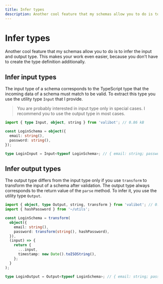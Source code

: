 ```yaml
---
title: Infer types
description: Another cool feature that my schemas allow you to do is to infer the input and output type. This makes your work even easier.
---
```



# Infer types

Another cool feature that my schemas allow you to do is to infer the input and output type. This makes your work even easier, because you don't have to create the type definition additionally.

## Infer input types

The input type of a schema corresponds to the TypeScript type that the incoming data of a schema must match to be valid. To extract this type you use the utility type <Link href="/api/Input">`Input`</Link> that I provide.

> You are probably interested in input type only in special cases. I recommend you to use the output type in most cases.

```ts
import { type Input, object, string } from 'valibot'; // 0.86 kB

const LoginSchema = object({
  email: string(),
  password: string(),
});

type LoginInput = Input<typeof LoginSchema>; // { email: string; password: string }
```

## Infer output types

The output type differs from the input type only if you use <Link href="/api/transform">`transform`</Link> to transform the input of a schema after validation. The output type always corresponds to the return value of the <Link href="/api/parse">`parse`</Link> method. To infer it, you use the utility type <Link href="/api/Output">`Output`</Link>.

```ts
import { object, type Output, string, transform } from 'valibot'; // 0.93 kB
import { hashPassword } from '~/utils';

const LoginSchema = transform(
  object({
    email: string(),
    password: transform(string(), hashPassword),
  }),
  (input) => {
    return {
      ...input,
      timestamp: new Date().toISOString(),
    };
  }
);

type LoginOutput = Output<typeof LoginSchema>; // { email: string; password: string; timestamp: string }
```
